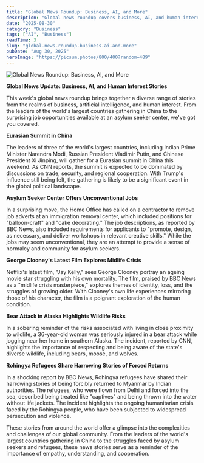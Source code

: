 ```yaml
---
title: "Global News Roundup: Business, AI, and More"
description: "Global news roundup covers business, AI, and human interest stories from leaders summits to asylum seekers jobs."
date: "2025-08-30"
category: "Business"
tags: ["AI", "Business"]
readTime: 3
slug: "global-news-roundup-business-ai-and-more"
pubDate: "Aug 30, 2025"
heroImage: "https://picsum.photos/800/400?random=489"
---
```


![Global News Roundup: Business, AI, and More](https://picsum.photos/800/400?random=489)

**Global News Update: Business, AI, and Human Interest Stories**

This week's global news roundup brings together a diverse range of stories from the realms of business, artificial intelligence, and human interest. From the leaders of the world's largest countries gathering in China to the surprising job opportunities available at an asylum seeker center, we've got you covered.

**Eurasian Summit in China**

The leaders of three of the world's largest countries, including Indian Prime Minister Narendra Modi, Russian President Vladimir Putin, and Chinese President Xi Jinping, will gather for a Eurasian summit in China this weekend. As CNN reports, the summit is expected to be dominated by discussions on trade, security, and regional cooperation. With Trump's influence still being felt, the gathering is likely to be a significant event in the global political landscape.

**Asylum Seeker Center Offers Unconventional Jobs**

In a surprising move, the Home Office has called on a contractor to remove job adverts at an immigration removal center, which included positions for "balloon-craft" and "cake decorating." The job descriptions, as reported by BBC News, also included requirements for applicants to "promote, design, as necessary, and deliver workshops in relevant creative skills." While the jobs may seem unconventional, they are an attempt to provide a sense of normalcy and community for asylum seekers.

**George Clooney's Latest Film Explores Midlife Crisis**

Netflix's latest film, "Jay Kelly," sees George Clooney portray an ageing movie star struggling with his own mortality. The film, praised by BBC News as a "midlife crisis masterpiece," explores themes of identity, loss, and the struggles of growing older. With Clooney's own life experiences mirroring those of his character, the film is a poignant exploration of the human condition.

**Bear Attack in Alaska Highlights Wildlife Risks**

In a sobering reminder of the risks associated with living in close proximity to wildlife, a 36-year-old woman was seriously injured in a bear attack while jogging near her home in southern Alaska. The incident, reported by CNN, highlights the importance of respecting and being aware of the state's diverse wildlife, including bears, moose, and wolves.

**Rohingya Refugees Share Harrowing Stories of Forced Returns**

In a shocking report by BBC News, Rohingya refugees have shared their harrowing stories of being forcibly returned to Myanmar by Indian authorities. The refugees, who were flown from Delhi and forced into the sea, described being treated like "captives" and being thrown into the water without life jackets. The incident highlights the ongoing humanitarian crisis faced by the Rohingya people, who have been subjected to widespread persecution and violence.

These stories from around the world offer a glimpse into the complexities and challenges of our global community. From the leaders of the world's largest countries gathering in China to the struggles faced by asylum seekers and refugees, these news stories serve as a reminder of the importance of empathy, understanding, and cooperation.
